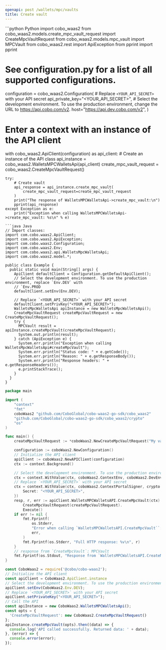 ```yaml
---
openapi: post /wallets/mpc/vaults
title: Create vault
---
```


<RequestExample>
```python Python
import cobo_waas2
from cobo_waas2.models.create_mpc_vault_request import CreateMpcVaultRequest
from cobo_waas2.models.mpc_vault import MPCVault
from cobo_waas2.rest import ApiException
from pprint import pprint

# See configuration.py for a list of all supported configurations.
configuration = cobo_waas2.Configuration(
    # Replace `<YOUR_API_SECRET>` with your API secret
    api_private_key="<YOUR_API_SECRET>",
    # Select the development environment. To use the production environment, change the URL to https://api.cobo.com/v2.
    host="https://api.dev.cobo.com/v2",
)
# Enter a context with an instance of the API client
with cobo_waas2.ApiClient(configuration) as api_client:
    # Create an instance of the API class
    api_instance = cobo_waas2.WalletsMPCWalletsApi(api_client)
    create_mpc_vault_request = cobo_waas2.CreateMpcVaultRequest()

    try:
        # Create vault
        api_response = api_instance.create_mpc_vault(
            create_mpc_vault_request=create_mpc_vault_request
        )
        print("The response of WalletsMPCWalletsApi->create_mpc_vault:\n")
        pprint(api_response)
    except Exception as e:
        print("Exception when calling WalletsMPCWalletsApi->create_mpc_vault: %s\n" % e)

```
```java Java
// Import classes:
import com.cobo.waas2.ApiClient;
import com.cobo.waas2.ApiException;
import com.cobo.waas2.Configuration;
import com.cobo.waas2.Env;
import com.cobo.waas2.api.WalletsMpcWalletsApi;
import com.cobo.waas2.model.*;

public class Example {
  public static void main(String[] args) {
    ApiClient defaultClient = Configuration.getDefaultApiClient();
    // Select the development environment. To use the production environment, replace `Env.DEV` with
    // `Env.PROD
    defaultClient.setEnv(Env.DEV);

    // Replace `<YOUR_API_SECRET>` with your API secret
    defaultClient.setPrivKey("<YOUR_API_SECRET>");
    WalletsMpcWalletsApi apiInstance = new WalletsMpcWalletsApi();
    CreateMpcVaultRequest createMpcVaultRequest = new CreateMpcVaultRequest();
    try {
      MPCVault result = apiInstance.createMpcVault(createMpcVaultRequest);
      System.out.println(result);
    } catch (ApiException e) {
      System.err.println("Exception when calling WalletsMpcWalletsApi#createMpcVault");
      System.err.println("Status code: " + e.getCode());
      System.err.println("Reason: " + e.getResponseBody());
      System.err.println("Response headers: " + e.getResponseHeaders());
      e.printStackTrace();
    }
  }
}

```
```go Go
package main

import (
	"context"
	"fmt"
	coboWaas2 "github.com/CoboGlobal/cobo-waas2-go-sdk/cobo_waas2"
	"github.com/CoboGlobal/cobo-waas2-go-sdk/cobo_waas2/crypto"
	"os"
)

func main() {
	createMpcVaultRequest := *coboWaas2.NewCreateMpcVaultRequest("My vault", coboWaas2.MPCVaultType("Org-Controlled"))

	configuration := coboWaas2.NewConfiguration()
	// Initialize the API client
	apiClient := coboWaas2.NewAPIClient(configuration)
	ctx := context.Background()

	// Select the development environment. To use the production environment, replace coboWaas2.DevEnv with coboWaas2.ProdEnv
	ctx = context.WithValue(ctx, coboWaas2.ContextEnv, coboWaas2.DevEnv)
	// Replace `<YOUR_API_SECRET>` with your API secret
	ctx = context.WithValue(ctx, coboWaas2.ContextPortalSigner, crypto.Ed25519Signer{
		Secret: "<YOUR_API_SECRET>",
	})
	resp, r, err := apiClient.WalletsMPCWalletsAPI.CreateMpcVault(ctx).
		CreateMpcVaultRequest(createMpcVaultRequest).
		Execute()
	if err != nil {
		fmt.Fprintf(
			os.Stderr,
			"Error when calling `WalletsMPCWalletsAPI.CreateMpcVault``: %v\n",
			err,
		)
		fmt.Fprintf(os.Stderr, "Full HTTP response: %v\n", r)
	}
	// response from `CreateMpcVault`: MPCVault
	fmt.Fprintf(os.Stdout, "Response from `WalletsMPCWalletsAPI.CreateMpcVault`: %v\n", resp)
}

```
```javascript JavaScript
const CoboWaas2 = require('@cobo/cobo-waas2');
// Initialize the API client
const apiClient = CoboWaas2.ApiClient.instance
// Select the development environment. To use the production environment, replace `Env.DEV` with `Env.PROD`
apiClient.setEnv(CoboWaas2.Env.DEV);
// Replace `<YOUR_API_SECRET>` with your API secret
apiClient.setPrivateKey("<YOUR_API_SECRET>");
// Call the API
const apiInstance = new CoboWaas2.WalletsMPCWalletsApi();
const opts = {
  'CreateMpcVaultRequest': new CoboWaas2.CreateMpcVaultRequest()
};
apiInstance.createMpcVault(opts).then((data) => {
  console.log('API called successfully. Returned data: ' + data);
}, (error) => {
  console.error(error);
});
```
</RequestExample>